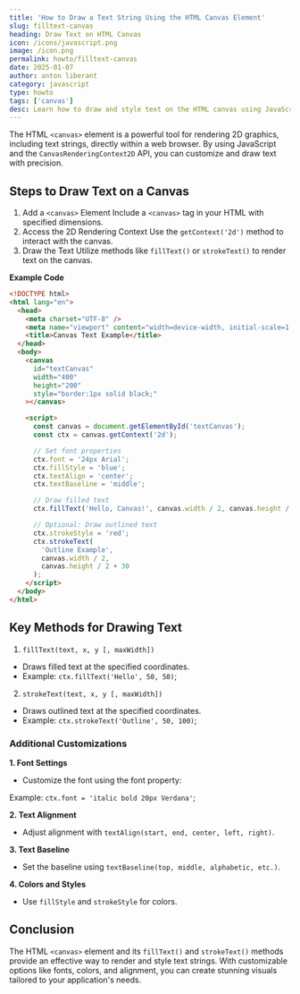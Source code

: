 ```yaml
---
title: 'How to Draw a Text String Using the HTML Canvas Element'
slug: filltext-canvas
heading: Draw Text on HTML Canvas
icon: /icons/javascript.png
image: /icon.png
permalink: howto/filltext-canvas
date: 2025-01-07
author: anton liberant
category: javascript
type: howto
tags: ['canvas']
desc: Learn how to draw and style text on the HTML canvas using JavaScript. Explore fillText(), strokeText(), and styling options with clear, practical examples.
---
```


The HTML `<canvas>` element is a powerful tool for rendering 2D graphics, including text strings, directly within a web browser. By using JavaScript and the `CanvasRenderingContext2D` API, you can customize and draw text with precision.

## Steps to Draw Text on a Canvas

1. Add a `<canvas>` Element Include a `<canvas>` tag in your HTML with specified dimensions.
2. Access the 2D Rendering Context Use the `getContext('2d')` method to interact with the canvas.
3. Draw the Text Utilize methods like `fillText()` or `strokeText()` to render text on the canvas.

**Example Code**

```html
<!DOCTYPE html>
<html lang="en">
  <head>
    <meta charset="UTF-8" />
    <meta name="viewport" content="width=device-width, initial-scale=1.0" />
    <title>Canvas Text Example</title>
  </head>
  <body>
    <canvas
      id="textCanvas"
      width="400"
      height="200"
      style="border:1px solid black;"
    ></canvas>

    <script>
      const canvas = document.getElementById('textCanvas');
      const ctx = canvas.getContext('2d');

      // Set font properties
      ctx.font = '24px Arial';
      ctx.fillStyle = 'blue';
      ctx.textAlign = 'center';
      ctx.textBaseline = 'middle';

      // Draw filled text
      ctx.fillText('Hello, Canvas!', canvas.width / 2, canvas.height / 2);

      // Optional: Draw outlined text
      ctx.strokeStyle = 'red';
      ctx.strokeText(
        'Outline Example',
        canvas.width / 2,
        canvas.height / 2 + 30
      );
    </script>
  </body>
</html>
```

## Key Methods for Drawing Text

1. `fillText(text, x, y [, maxWidth])`

- Draws filled text at the specified coordinates.
- Example: `ctx.fillText('Hello', 50, 50)`;

2. `strokeText(text, x, y [, maxWidth])`

- Draws outlined text at the specified coordinates.
- Example: `ctx.strokeText('Outline', 50, 100)`;

### Additional Customizations

**1. Font Settings**

- Customize the font using the font property:

Example: `ctx.font = 'italic bold 20px Verdana'`;

**2. Text Alignment**

- Adjust alignment with `textAlign(start, end, center, left, right)`.

**3. Text Baseline**

- Set the baseline using `textBaseline(top, middle, alphabetic, etc.)`.

**4. Colors and Styles**

- Use `fillStyle` and `strokeStyle` for colors.

## Conclusion

The HTML `<canvas>` element and its `fillText()` and `strokeText()` methods provide an effective way to render and style text strings. With customizable options like fonts, colors, and alignment, you can create stunning visuals tailored to your application's needs.
